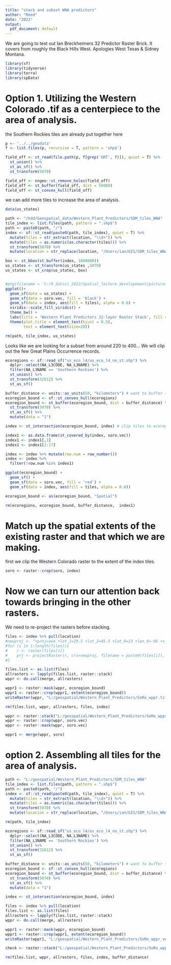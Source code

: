 ```yaml
---
title: "stack and subset WNA predictors"
author: "Reed"
date: "2023"
output:
  pdf_document: default
---
```


We are going to test out Ian Breckheimers 32 Predictor Raster Brick. It covers from roughly the Black Hills West. Apologies West Texas & Sidney Montana. 

```r
library(sf)
library(tidyverse)
library(terra)
library(spData)
```


# Option 1. Utilizing the Western Colorado .tif as a centerpiece to the area of analysis. 

the Southern Rockies tiles are already put together here

```r
p <- '../../geodata'
f <- list.files(p, recursive = T, pattern = 'shp$')

field_off <- st_read(file.path(p, f[grep('GRT', f)]), quiet = T) %>% 
  st_union() %>% 
  st_as_sf() %>% 
  st_transform(5070)

field_off <- nngeo::st_remove_holes(field_off)
field_off <- st_buffer(field_off, dist = 50000)
field_off <- st_convex_hull(field_off)
```

we can add more tiles to increase the area of analysis. 
```r
data(us_states)

path <- "/hdd/Geospatial_data/Western_Plant_Predictors/SDM_tiles_WNA"
tile_index <- list.files(path, pattern = ".shp$")
path <- paste0(path, "/")
index <- sf::st_read(paste0(path, tile_index), quiet = T) %>% 
  mutate(tiles = str_extract(location, "\\d+")) %>% 
  mutate(tiles = as.numeric(as.character(tiles))) %>% 
  st_transform(5070) %>% 
  mutate(location = str_replace(location, "/Users/ian/GIS/SDM_tiles_WNA/", path))

box <- st_bbox(st_buffer(index, 1000000))
us_states <- st_transform(us_states ,5070)
us_states <- st_crop(us_states, box)


#png(filename = 'C:/R_datsci_2022/Spatial_lecture_developement/pictures/Western_Plant_Predictors.png', width = 1080, height = 720, units = "px", pointsize = 16)
ggplot()+
  geom_sf(data = us_states) +
  geom_sf(data = soro.vec, fill = 'black') +
  geom_sf(data = index, aes(fill = tiles), alpha = 0.6) +
  viridis::scale_fill_viridis() +
  theme_bw() +
  labs(title = 'Western Plant Predictors 32-layer Raster Stack', fill = 'Tile Number') +
  theme(plot.title = element_text(hjust = 0.5), 
        text = element_text(size=20))

rm(path, tile_index, us_states)
```

Looks like we are looking for a subset from around 220 to 400... We will clip out the few Great Plains Occurrence records. 
```r
ecoregions <- sf::read_sf("us_eco_l4/us_eco_l4_no_st.shp") %>% 
  dplyr::select(NA_L3CODE, NA_L3NAME) %>% 
  filter(NA_L3NAME == 'Southern Rockies') %>% 
  st_union() %>% 
  st_transform(32612) %>% 
  st_as_sf()

buffer_distance <- units::as_units(50, "kilometers") # want to buffer the edges...
ecoregion_bound <- sf::st_convex_hull(ecoregions)
ecoregion_bound <- st_buffer(ecoregion_bound, dist = buffer_distance) %>% 
  st_transform(5070) %>% 
  st_as_sf() %>% 
  mutate(data = "1")

index <- st_intersection(ecoregion_bound, index) # clip tiles to ecoregion

index1 <- as.data.frame(st_covered_by(index, soro.vec))
index1 <- index1[,1]
index1 <- index1[2:17]

index <- index %>% mutate(row.num = row_number())
index <- index %>% 
  filter(!row.num %in% index1)

ggplot(ecoregion_bound) +
  geom_sf() +
  geom_sf(data = soro.vec, fill = 'red') +
  geom_sf(data = index, aes(fill = tiles, alpha = 0.8))

ecoregion_bound <- as(ecoregion_bound, "Spatial")

rm(ecoregions, ecoregion_bound, buffer_distance,  index1)
```

# Match up the spatial extents of the existing raster and that which we are making.

first we clip the Western Colorado raster to the extent of the index tiles. 
```r
soro <- raster::crop(soro, index)
```

# Now we can turn our attention back towards bringing in the other rasters. 

We need to re-project the rasters before stacking. 
```r
files <- index %>% pull(location)
#newproj <- "+proj=aea +lat_1=29.5 +lat_2=45.5 +lat_0=23 +lon_0=-96 +x_0=0 +y_0=0 +ellps=GRS80 +towgs84=0,0,0,0,0,0,0 +units=m +no_defs" 
#for (i in 1:length(files)){
#    r <- raster(files[i])
#    prj <- projectRaster(r, crs=newproj, filename = paste0(files[i]), overwrite=TRUE)
#}

files.list <- as.list(files)
allrasters <- lapply(files.list, raster::stack)
wppr <- do.call(merge, allrasters)

wppr1 <- raster::mask(wppr, ecoregion_bound)
wppr1 <- raster::crop(wppr1, extent(ecoregion_bound))
writeRaster(wppr, "L:/geospatial/Western_Plant_Predictors/SoRo_wppr.tif", format="GTiff", overwrite = T)

rm(files.list, wppr, allrasters, files, index)
```


```r
wppr <- raster::stack("L:/geospatial/Western_Plant_Predictors/SoRo_wppr.tif")
wppr <- raster::crop(wppr, soro.vec)
wppr <- raster::mask(wppr, soro.vec)

wppr1 <- merge(wppr, soro)
```


# option 2. Assembling all tiles for the area of analysis. 

```r
path <- "L:/geospatial/Western_Plant_Predictors/SDM_tiles_WNA"
tile_index <- list.files(path, pattern = ".shp$")
path <- paste0(path, "/")
index <- sf::st_read(paste0(path, tile_index), quiet = T) %>% 
  mutate(tiles = str_extract(location, "\\d+")) %>% 
  mutate(tiles = as.numeric(as.character(tiles))) %>% 
  st_transform(5070) %>% 
  mutate(location = str_replace(location, "/Users/ian/GIS/SDM_tiles_WNA/", path))

rm(path, tile_index)

ecoregions <- sf::read_sf("us_eco_l4/us_eco_l4_no_st.shp") %>% 
  dplyr::select(NA_L3CODE, NA_L3NAME) %>% 
  filter(NA_L3NAME == 'Southern Rockies') %>% 
  st_union() %>% 
  st_transform(32612) %>% 
  st_as_sf()

buffer_distance <- units::as_units(50, "kilometers") # want to buffer the edges...
ecoregion_bound <- sf::st_convex_hull(ecoregions)
ecoregion_bound <- st_buffer(ecoregion_bound, dist = buffer_distance) %>% 
  st_transform(5070) %>% 
  st_as_sf() %>% 
  mutate(data = "1")

index <- st_intersection(ecoregion_bound, index) 

files <- index %>% pull(location)
files.list <- as.list(files)
allrasters <- lapply(files.list, raster::stack)
wppr <- do.call(merge, allrasters)

wppr1 <- raster::mask(wppr, ecoregion_bound)
wppr1 <- raster::crop(wppr1, extent(ecoregion_bound))
writeRaster(wppr1, "L:/geospatial/Western_Plant_Predictors/SoRo_wppr_vers_two.tif", format="GTiff", overwrite = T) # CHANGE TO CHECK TO WRITE ME !

check <- raster::stack("L:/geospatial/Western_Plant_Predictors/SoRo_wppr_vers_two.tif")

rm(files.list, wppr, allrasters, files, index, buffer_distance)
```

